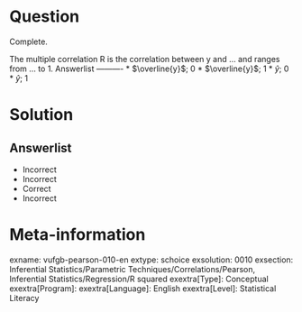 Question
========

Complete.

The multiple correlation R is the correlation between y and ... and ranges from ... to 1. 
Answerlist
----------
* $\overline{y}$; 0
* $\overline{y}$; 1
* $\hat{y}$; 0
* $\hat{y}$; 1

Solution
========

Answerlist
----------
* Incorrect
* Incorrect
* Correct
* Incorrect

Meta-information
================
exname: vufgb-pearson-010-en
extype: schoice
exsolution: 0010
exsection: Inferential Statistics/Parametric Techniques/Correlations/Pearson, Inferential Statistics/Regression/R squared
exextra[Type]: Conceptual
exextra[Program]: 
exextra[Language]: English
exextra[Level]: Statistical Literacy
